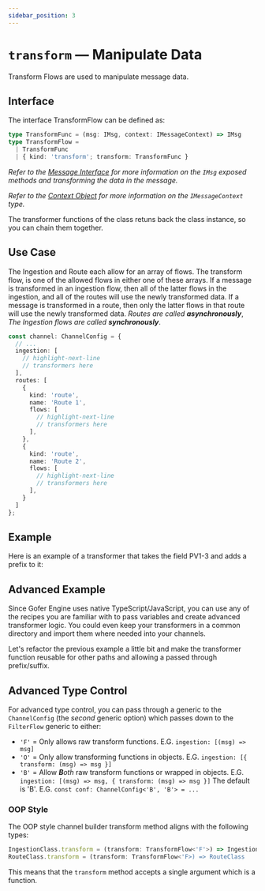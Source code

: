 ```yaml
---
sidebar_position: 3
---
```



# `transform` — Manipulate Data

Transform Flows are used to manipulate message data. 

## Interface

The interface TransformFlow can be defined as:

```ts
type TransformFunc = (msg: IMsg, context: IMessageContext) => IMsg
type TransformFlow =
  | TransformFunc
  | { kind: 'transform'; transform: TransformFunc }
```

<!-- FIXME: Add correct links here -->

_Refer to the [Message Interface](#) for more information on the `IMsg` exposed methods and  transforming the data in the message._

_Refer to the [Context Object](#) for more information on the `IMessageContext` type._

The transformer functions of the class retuns back the class instance, so you can chain them together.

## Use Case

The Ingestion and Route each allow for an array of flows. The transform flow, is one of the allowed flows in either one of these arrays. If a message is transformed in an ingestion flow, then all of the latter flows in the ingestion, and all of the routes will use the newly transformed data. If a message is transformed in a route, then only the latter flows in that route will use the newly transformed data. _Routes are called **asynchronously**_, _The Ingestion flows are called **synchronously**_.

```ts
const channel: ChannelConfig = {
  // ...
  ingestion: [
    // highlight-next-line
    // transformers here
  ],
  routes: [
    {
      kind: 'route',
      name: 'Route 1',
      flows: [
        // highlight-next-line
        // transformers here
      ],
    },
    {
      kind: 'route',
      name: 'Route 2',
      flows: [
        // highlight-next-line
        // transformers here
      ],
    }
  ]
};
```

## Example

Here is an example of a transformer that takes the field PV1-3 and adds a prefix to it:

<ExampleCode path="locationPrefix.ts" numbered />

## Advanced Example

Since Gofer Engine uses native TypeScript/JavaScript, you can use any of the recipes you are familiar with to pass variables and create advanced transformer logic. You could even keep your transformers in a common directory and import them where needed into your channels.

Let's refactor the previous example a little bit and make the transformer function reusable for other paths and allowing a passed through prefix/suffix.

<ExampleCode path="addPrefix.ts" numbered />

<ExampleCode path="prefixedChannel.ts" numbered />

## Advanced Type Control


For advanced type control, you can pass through a generic to the `ChannelConfig` (the _second_ generic option) which passes down to the `FilterFlow` generic to either:

- `'F'` = Only allows raw transform functions. E.G. `ingestion: [(msg) => msg]`
- `'O'` = Only allow transforming functions in objects. E.G. `ingestion: [{ transform: (msg) => msg }]`
- `'B'` = Allow _**B**oth_ raw transform functions or wrapped in objects. E.G. `ingestion: [(msg) => msg, { transform: (msg) => msg }]`
The default is 'B'. E.G. `const conf: ChannelConfig<'B', 'B'> = ...`

### OOP Style

The OOP style channel builder transform method aligns with the following types:

```ts
IngestionClass.transform = (transform: TransformFlow<'F'>) => IngestionClass
RouteClass.transform = (transform: TransformFlow<'F>) => RouteClass
```

This means that the `transform` method accepts a single argument which is a function.
